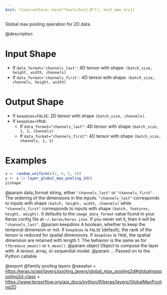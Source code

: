 ```yaml
---
knit: ({source(here::here("tools/knit.R")); knit_man_src})
---
```

Global max pooling operation for 2D data.

@description

# Input Shape
- If `data_format='channels_last'`:
    4D tensor with shape:
    `(batch_size, height, width, channels)`
- If `data_format='channels_first'`:
    4D tensor with shape:
    `(batch_size, channels, height, width)`

# Output Shape
- If `keepdims=FALSE`:
    2D tensor with shape `(batch_size, channels)`.
- If `keepdims=TRUE`:
    - If `data_format="channels_last"`:
        4D tensor with shape `(batch_size, 1, 1, channels)`
    - If `data_format="channels_first"`:
        4D tensor with shape `(batch_size, channels, 1, 1)`

# Examples
```r
x <- random_uniform(c(2, 4, 5, 3))
y <- x |> layer_global_max_pooling_2d()
y$shape
```

@param data_format string, either `"channels_last"` or `"channels_first"`.
    The ordering of the dimensions in the inputs. `"channels_last"`
    corresponds to inputs with shape `(batch, height, width, channels)`
    while `"channels_first"` corresponds to inputs with shape
    `(batch, features, height, weight)`. It defaults to the
    `image_data_format` value found in your Keras config file at
    `~/.keras/keras.json`. If you never set it, then it will be
    `"channels_last"`.
@param keepdims A boolean, whether to keep the temporal dimension or not.
    If `keepdims` is `FALSE` (default), the rank of the tensor is
    reduced for spatial dimensions. If `keepdims` is `TRUE`, the
    spatial dimension are retained with length 1.
    The behavior is the same as for `tf$reduce_mean()` or `k_mean()`.
@param object Object to compose the layer with. A tensor, array, or sequential model.
@param ... Passed on to the Python callable

@export
@family pooling layers
@seealso
+ <https:/keras.io/api/layers/pooling_layers/global_max_pooling2d#globalmaxpooling2d-class>
+ <https://www.tensorflow.org/api_docs/python/tf/keras/layers/GlobalMaxPooling2D>
